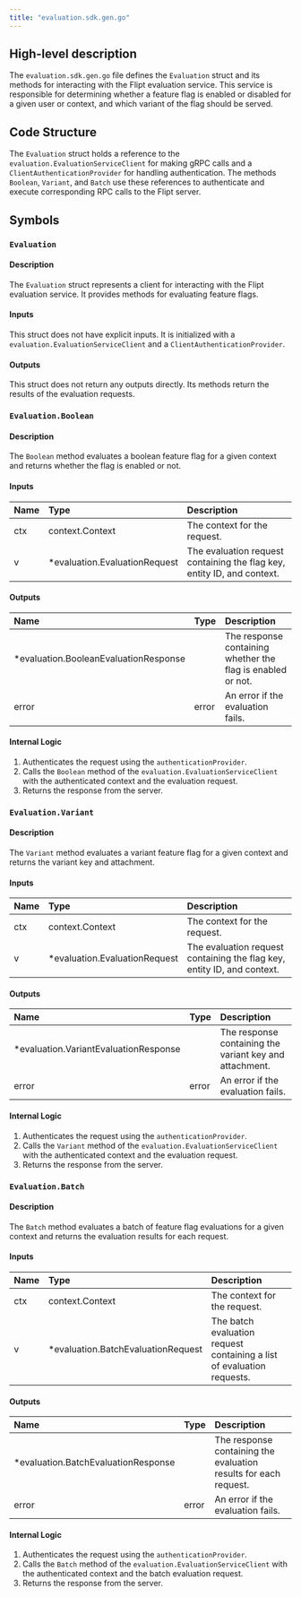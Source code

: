 ```yaml
---
title: "evaluation.sdk.gen.go"
---
```


## High-level description
The `evaluation.sdk.gen.go` file defines the `Evaluation` struct and its methods for interacting with the Flipt evaluation service. This service is responsible for determining whether a feature flag is enabled or disabled for a given user or context, and which variant of the flag should be served.

## Code Structure
The `Evaluation` struct holds a reference to the `evaluation.EvaluationServiceClient` for making gRPC calls and a `ClientAuthenticationProvider` for handling authentication. The methods `Boolean`, `Variant`, and `Batch` use these references to authenticate and execute corresponding RPC calls to the Flipt server.

## Symbols

### `Evaluation`
#### Description
The `Evaluation` struct represents a client for interacting with the Flipt evaluation service. It provides methods for evaluating feature flags.

#### Inputs
This struct does not have explicit inputs. It is initialized with a `evaluation.EvaluationServiceClient` and a `ClientAuthenticationProvider`.

#### Outputs
This struct does not return any outputs directly. Its methods return the results of the evaluation requests.

### `Evaluation.Boolean`
#### Description
The `Boolean` method evaluates a boolean feature flag for a given context and returns whether the flag is enabled or not.

#### Inputs
| Name | Type | Description |
|:-----|:-----|:------------|
| ctx | context.Context | The context for the request. |
| v | *evaluation.EvaluationRequest | The evaluation request containing the flag key, entity ID, and context. |

#### Outputs
| Name | Type | Description |
|:-----|:-----|:------------|
| *evaluation.BooleanEvaluationResponse |  | The response containing whether the flag is enabled or not. |
| error | error | An error if the evaluation fails. |

#### Internal Logic
1. Authenticates the request using the `authenticationProvider`.
2. Calls the `Boolean` method of the `evaluation.EvaluationServiceClient` with the authenticated context and the evaluation request.
3. Returns the response from the server.

### `Evaluation.Variant`
#### Description
The `Variant` method evaluates a variant feature flag for a given context and returns the variant key and attachment.

#### Inputs
| Name | Type | Description |
|:-----|:-----|:------------|
| ctx | context.Context | The context for the request. |
| v | *evaluation.EvaluationRequest | The evaluation request containing the flag key, entity ID, and context. |

#### Outputs
| Name | Type | Description |
|:-----|:-----|:------------|
| *evaluation.VariantEvaluationResponse |  | The response containing the variant key and attachment. |
| error | error | An error if the evaluation fails. |

#### Internal Logic
1. Authenticates the request using the `authenticationProvider`.
2. Calls the `Variant` method of the `evaluation.EvaluationServiceClient` with the authenticated context and the evaluation request.
3. Returns the response from the server.

### `Evaluation.Batch`
#### Description
The `Batch` method evaluates a batch of feature flag evaluations for a given context and returns the evaluation results for each request.

#### Inputs
| Name | Type | Description |
|:-----|:-----|:------------|
| ctx | context.Context | The context for the request. |
| v | *evaluation.BatchEvaluationRequest | The batch evaluation request containing a list of evaluation requests. |

#### Outputs
| Name | Type | Description |
|:-----|:-----|:------------|
| *evaluation.BatchEvaluationResponse |  | The response containing the evaluation results for each request. |
| error | error | An error if the evaluation fails. |

#### Internal Logic
1. Authenticates the request using the `authenticationProvider`.
2. Calls the `Batch` method of the `evaluation.EvaluationServiceClient` with the authenticated context and the batch evaluation request.
3. Returns the response from the server.

